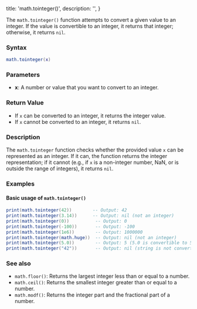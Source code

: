   title: 'math.tointeger()',
  description: '',
}

The `math.tointeger()` function attempts to convert a given value to an integer. If the value is convertible to an integer, it returns that integer; otherwise, it returns `nil`.

### Syntax  

```lua
math.tointeger(x)
```

### Parameters  

- **x**: A number or value that you want to convert to an integer.

### Return Value  

- If `x` can be converted to an integer, it returns the integer value.
- If `x` cannot be converted to an integer, it returns `nil`.

### Description  

The `math.tointeger` function checks whether the provided value `x` can be represented as an integer. If it can, the function returns the integer representation; if it cannot (e.g., if `x` is a non-integer number, NaN, or is outside the range of integers), it returns `nil`.

### Examples  

#### Basic usage of `math.tointeger()`

```lua
print(math.tointeger(42))        -- Output: 42
print(math.tointeger(3.14))      -- Output: nil (not an integer)
print(math.tointeger(0))          -- Output: 0
print(math.tointeger(-100))       -- Output: -100
print(math.tointeger(1e6))        -- Output: 1000000
print(math.tointeger(math.huge))  -- Output: nil (not an integer)
print(math.tointeger(5.0))        -- Output: 5 (5.0 is convertible to 5)
print(math.tointeger("42"))       -- Output: nil (string is not convertible)
```

### See also  

- `math.floor()`: Returns the largest integer less than or equal to a number.
- `math.ceil()`: Returns the smallest integer greater than or equal to a number.
- `math.modf()`: Returns the integer part and the fractional part of a number.
